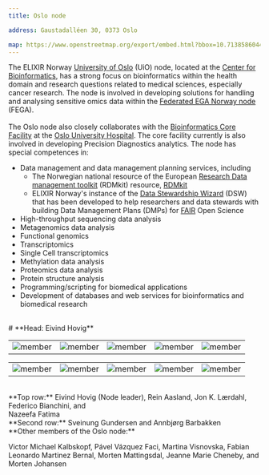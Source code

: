 ```yaml
---
title: Oslo node

address: Gaustadalléen 30, 0373 Oslo

map: https://www.openstreetmap.org/export/embed.html?bbox=10.713858604431154%2C59.94189263137739%2C10.721787214279175%2C59.94494751772754&layer=mapnik&marker=59.944966324423426%2C10.71665346622467
---
```



The ELIXIR Norway [University of Oslo](https://www.uio.no/english) (UiO) node, located at the [Center for Bioinformatics](https://www.mn.uio.no/sbi/english), has a strong focus on bioinformatics within the health domain and research questions related to medical sciences, especially cancer research. The node is involved in developing solutions for handling and analysing sensitive omics data within the [Federated EGA Norway node](https://ega.elixir.no) (FEGA).  
<br />
The Oslo node also closely collaborates with the [Bioinformatics Core Facility](https://www.ous-research.no/bioinformatics) at the [Oslo University Hospital](https://www.ous-research.no). The core facility currently is also involved in developing Precision Diagnostics analytics. The node has special competences in:
<br />
* Data management and data management planning services, including
  * The Norwegian national resource of the European [Research Data management toolkit](https://rdmkit.elixir-europe.org) (RDMkit) resource, [RDMkit](https://rdmkit.elixir-europe.org/no_resources)
  * ELIXIR Norway's instance of the [Data Stewardship Wizard](https://elixir-no.ds-wizard.org) (DSW) that has been developed to help researchers and data stewards with building Data Management Plans (DMPs) for [FAIR](https://www.go-fair.org/fair-principles/) Open Science
* High-throughput sequencing data analysis
* Metagenomics data analysis
* Functional genomics
* Transcriptomics
* Single Cell transcriptomics
* Methylation data analysis
* Proteomics data analysis
* Protein structure analysis
* Programming/scripting for biomedical applications
* Development of databases and web services for bioinformatics and biomedical research

<br />
# **Head: Eivind Hovig**

||||||
:-:|:-:|:-:|:-:|:-:
![member](../../assets/people/JEHovig_5by7.jpg) | ![member](../../assets/people/RAasland_5by7.jpg) | ![member](../../assets/people/JKLaerdahl_5by7.jpg) | ![member](../../assets/people/FBianchini_5by7.jpg) | ![member](../../assets/people/NFatima_5by7.jpg)

||||||
:-:|:-:|:-:|:-:|:-:
![member](../../assets/people/SGundersen_5by7.jpg) | ![member](../../assets/people/AHNBarbakken_5by7.jpg) | ![member](../../assets/people/blank_5by7.jpg) | ![member](../../assets/people/blank_5by7.jpg) | ![member](../../assets/people/blank_5by7.jpg)

<br />
**Top row:** Eivind Hovig (Node leader), Rein Aasland, Jon K. Lærdahl, Federico Bianchini, and <br /> Nazeefa Fatima <br />
**Second row:** Sveinung Gundersen and Annbjørg Barbakken
<br />
**Other members of the Oslo node:**

Victor Michael Kalbskopf, Pável Vázquez Faci, Martina Visnovska, Fabian Leonardo Martinez Bernal, Morten Mattingsdal, Jeanne Marie Cheneby, and Morten Johansen   
